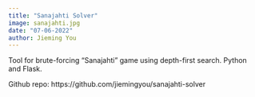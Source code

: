 ```yaml
---
title: "Sanajahti Solver"
image: sanajahti.jpg
date: "07-06-2022"
author: Jieming You
---
```


Tool for brute-forcing "Sanajahti" game using depth-first search. Python and Flask.

Github repo: https://github.com/jiemingyou/sanajahti-solver
